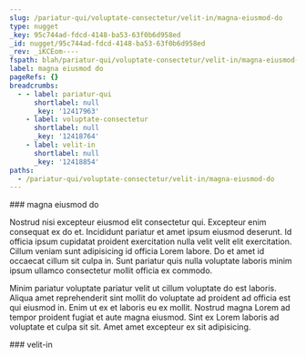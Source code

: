 ```yaml
---
slug: /pariatur-qui/voluptate-consectetur/velit-in/magna-eiusmod-do
type: nugget
_key: 95c744ad-fdcd-4148-ba53-63f0b6d958ed
_id: nugget/95c744ad-fdcd-4148-ba53-63f0b6d958ed
_rev: _iKCEom----
fspath: blah/pariatur-qui/voluptate-consectetur/velit-in/magna-eiusmod-do.md
label: magna eiusmod do
pageRefs: {}
breadcrumbs:
  - - label: pariatur-qui
      shortlabel: null
      _key: '12417963'
    - label: voluptate-consectetur
      shortlabel: null
      _key: '12418764'
    - label: velit-in
      shortlabel: null
      _key: '12418854'
paths:
  - /pariatur-qui/voluptate-consectetur/velit-in/magna-eiusmod-do
---
```


<NuggetArea>
<Nugget slug="/pariatur-qui/voluptate-consectetur/velit-in/magna-eiusmod-do" type="nugget" _key="95c744ad-fdcd-4148-ba53-63f0b6d958ed" _id="nugget/95c744ad-fdcd-4148-ba53-63f0b6d958ed" _rev="_iKCEom----" fspath="blah/pariatur-qui/voluptate-consectetur/velit-in/magna-eiusmod-do.md" label="magna eiusmod do" paths="/pariatur-qui/voluptate-consectetur/velit-in/magna-eiusmod-do">
<NuggetBody>
### magna eiusmod do

Nostrud nisi excepteur eiusmod elit consectetur qui. Excepteur enim consequat ex do et. Incididunt pariatur et amet ipsum eiusmod deserunt. Id officia ipsum cupidatat proident exercitation nulla velit velit elit exercitation. Cillum veniam sunt adipisicing id officia Lorem labore. Do et amet id occaecat cillum sit culpa in. Sunt pariatur quis nulla voluptate laboris minim ipsum ullamco consectetur mollit officia ex commodo.

Minim pariatur voluptate pariatur velit ut cillum voluptate do est laboris. Aliqua amet reprehenderit sint mollit do voluptate ad proident ad officia est qui eiusmod in. Enim ut ex et laboris eu ex mollit. Nostrud magna Lorem ad tempor proident fugiat et aute magna eiusmod. Sint ex Lorem laboris ad voluptate et culpa sit sit. Amet amet excepteur ex sit adipisicing.

</NuggetBody>
<Breadcrumbs>
<Crumbs>
<Crumb _key="12417963" label="pariatur-qui" /><Crumb _key="12418764" label="voluptate-consectetur" /><Crumb _key="12418854" label="velit-in" />
</Crumbs>
</Breadcrumbs>
</Nugget>

<NuggetsInbound>
</NuggetsInbound>
<NuggetsOutbound>
</NuggetsOutbound>
</NuggetArea>
<PassagesInbound>
<Passage direction="inbound" type="passage" _key="12418854" _id="passage/12418854" _rev="_iKCEol6---" label="velit-in" passage="velit-in" fspath="blah/pariatur-qui/voluptate-consectetur/velit-in" paths="/pariatur-qui/voluptate-consectetur/velit-in" slug="/pariatur-qui/voluptate-consectetur/velit-in">
<NuggetBody>
### velit-in

</NuggetBody>
<Breadcrumbs>
<Crumbs>
<Crumb _key="12417963" label="pariatur-qui" /><Crumb _key="12418764" label="voluptate-consectetur" />
</Crumbs>
</Breadcrumbs>
</Passage>

</PassagesInbound>
<PassagesOutbound>
</PassagesOutbound>